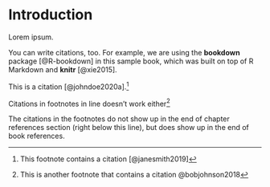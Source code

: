 # Introduction {#intro}

Lorem ipsum.

You can write citations, too. For example, we are using the **bookdown** package [@R-bookdown] in this sample book, which was built on top of R Markdown and **knitr** [@xie2015].

This is a citation [@johndoe2020a].[^note1]

Citations in footnotes in line doesn't work either^[This is another footnote that contains a citation @bobjohnson2018]

The citations in the footnotes do not show up in the end of chapter references section (right below this line), but does show up in the end of book references.

[^note1]: This footnote contains a citation [@janesmith2019]